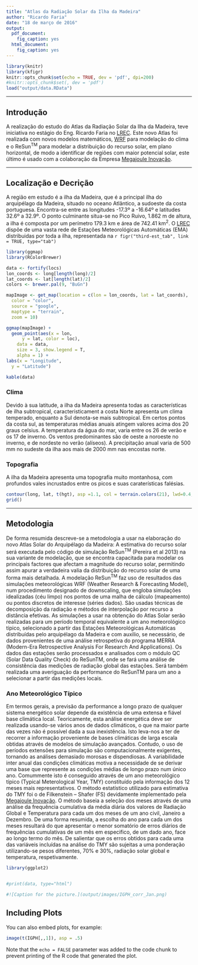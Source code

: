 ```yaml
---
title: "Atlas da Radiação Solar da Ilha da Madeira"
author: "Ricardo Faria"
date: "18 de março de 2016"
output:
  pdf_document:
    fig_caption: yes
  html_document:
    fig_caption: yes
---
```


```r
library(knitr)
library(kfigr)
knitr::opts_chunk$set(echo = TRUE, dev = 'pdf', dpi=200)
#knitr::opts_chunk$set(, dev = 'pdf')
load("output/data.RData")
```

***
## Introdução

A realização do estudo do Atlas da Radiação Solar da Ilha da Madeira, teve iniciativa no estágio do Eng. Ricardo Faria no [LREC](<http://http://www.lrec.pt>). Este novo Atlas foi realizada com novos modelos matemáticos, [WRF](<http://www.wrf-model.org>) para modelação do clima e o ReSun^TM^ para modelar a distribuição do recurso solar, em plano horizontal, de modo a identificar de regiões com maior potencial solar, este último é usado com a colaboração da Empresa [Megajoule Inovação](<http://megajoule.pt>).

***
## Localização e Decrição

A região em estudo é a ilha da Madeira, que é a principal ilha do arquipélago da Madeira, situado no oceano Atlântico, a sudoeste da costa portuguesa. Encontra-se entre as longitudes -17.3º a -16.64º e latitudes 32.6º a 32.9º. O ponto culminante situa-se no Pico Ruivo, 1.862 m de altura, a ilha é composta por um perímetro	179.3  km e área de 742.41  km^2^.
O [LREC](<http://http://www.lrec.pt>) dispõe de uma vasta rede de Estações Meteorológicas Automáticas (EMA) distribuidas por toda a ilha, representada na `r figr("third-est_tab", link = TRUE, type="tab")`

```r
library(ggmap)
library(RColorBrewer)

data <- fortify(locs)
lon_coords <- long[length(long)/2]
lat_coords <- lat[length(lat)/2]
colors <- brewer.pal(9, "BuGn")

mapImage <- get_map(location = c(lon = lon_coords, lat = lat_coords),
  color = "color",
  source = "google",
  maptype = "terrain",
  zoom = 10)

ggmap(mapImage) +
  geom_point(aes(x = lon,
      y = lat, color = loc),
    data = data,
    size = 3, show.legend = T,
    alpha = 1) +
labs(x = "Longitude",
  y = "Latitude")
```

```r
kable(data)
```

### Clima 
Devido à sua latitude, a ilha da Madeira apresenta todas as características de ilha subtropical, caracteristicament a costa Norte apresenta um clima temperado, enquanto a Sul denota-se mais subtropical. Em certos pontos da costa sul, as temperaturas médias anuais atingem valores acima dos 20 graus celsius. A temperatura da água do mar, varia entre os 26 de verão e os 17 de inverno. Os ventos predominantes são de oeste a noroeste no inverno, e de nordeste no verão (alíseos). A precipitação anual varia de 500 mm no sudeste da ilha aos mais de 2000 mm nas encostas norte.

### Topografia
A ilha da Madeira apresenta uma topografia muito montanhosa, com profundos vales incrustados entre os picos e suas caraterísticas falésias.

```r

contour(long, lat, t(hgt), asp =1.1, col = terrain.colors(21), lwd=0.4, labcex=0.5, levels = c(.1, seq(min(hgt), max(hgt), length.out = 21)))
grid()

```

***
## Metodologia

De forma resumida descreve-se a metodologia a usar na elaboração do novo Atlas Solar do Arquipélago da Madeira:
A estimativa do recurso solar será executada pelo código de simulação ReSun^TM^ (Pereira et al 2013) na sua variante de modelação, que se encontra capacitada para modelar os principais factores que afectam a magnitude do recurso solar, permitindo assim apurar a verdadeira valia da distribuição do recurso solar de uma forma mais detalhada. A modelação ReSun^TM^ faz uso de resultados das simulações meteorológicas WRF (Weather Research & Forecasting Model), num procedimento designado de downscaling, que engloba simulações idealizadas (céu limpo) nos pontos de uma malha de cálculo (mapeamento) ou pontos discretos de interesse (séries dados). São usadas técnicas de decomposição da radiação e métodos de interpolação por recurso a distância efetivas.
As simulações a usar na obtenção do Atlas Solar serão realizadas para um período temporal equivalente a um ano meteorológico típico, selecionado a partir das Estações Meteorológicas Automáticas distribuídas pelo arquipélago da Madeira e com auxilio, se necessário, de dados provenientes de uma análise retrospetiva do programa MERRA (Modern-Era Retrospective Analysis For Research And Applications). Os dados das estações serão processados e analisados com o módulo QC (Solar Data Quality Check) do ReSunTM, onde se fará uma análise de consistência das medições de radiação global das estações. Será também realizada uma averiguação da performance do ReSunTM para um ano a selecionar a partir das medições locais.

### Ano Meteorológico Típico

Em termos gerais, a previsão da performance a longo prazo de qualquer sistema energético solar depende da existência de uma extensa e fiável base climática local. Teoricamente, esta análise energética deve ser realizada usando-se vários anos de dados climáticos, o que na maior parte das vezes não é possível dada a sua inexistência. Isto leva-nos a ter de recorrer a informação proveniente de bases climáticas de larga escala obtidas através de modelos de simulação avançados. Contudo, o uso de períodos extensões para simulação são computacionalmente exigentes, tornando as análises demasiado morosas e dispendiosas. A variabilidade inter anual das condições climáticas motiva a necessidade de se derivar uma base que represente as condições médias de longo prazo num único ano. Comummente isto é conseguido através de um ano meteorológico típico (Typical Meterological Year, TMY) constituído pela informação dos 12 meses mais representativos.
O método estatístico utilizado para estimativa do TMY foi o de Filkenstein – Shafer (FS) devidamente implementado pela [Megajoule Inovação](<http://megajoule.pt>). O método baseia a seleção dos meses através de uma análise da frequência cumulativa da média diária dos valores de Radiação Global e Temperatura para cada um dos meses de um ano civil, Janeiro a Dezembro. De uma forma resumida, a escolha do ano para cada um dos meses resultará do que apresentar o menor somatório de erros diários de frequências cumulativas de um mês em especifico, de um dado ano, face ao longo termo do mês. De salientar que os erros obtidos para cada uma das variáveis incluídas na análise do TMY são sujeitas a uma ponderação utilizando-se pesos diferentes, 70% e 30%, radiação solar global e temperatura, respetivamente.

```r
library(ggplot2)


#print(data, type="html")

#![Caption for the picture.](output/images/IGPH_corr_Jan.png)

```



## Including Plots

You can also embed plots, for example:

```r
image(t(IGPH[,,1]), asp = .5)
```

Note that the `echo = FALSE` parameter was added to the code chunk to prevent printing of the R code that generated the plot.
